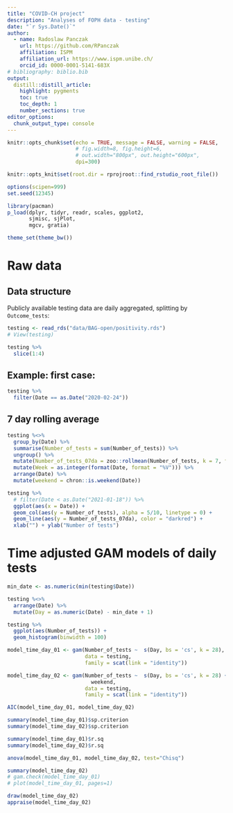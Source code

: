 ```yaml
---
title: "COVID-CH project"
description: "Analyses of FOPH data - testing"
date: "`r Sys.Date()`"
author:
  - name: Radoslaw Panczak 
    url: https://github.com/RPanczak
    affiliation: ISPM
    affiliation_url: https://www.ispm.unibe.ch/
    orcid_id: 0000-0001-5141-683X
# bibliography: biblio.bib
output:
  distill::distill_article:
    highlight: pygments
    toc: true
    toc_depth: 1
    number_sections: true
editor_options: 
  chunk_output_type: console
---
```


<!-- ------------------------------------------------------------ --> 
<!-- ------------------------------------------------------------ --> 

```r
knitr::opts_chunk$set(echo = TRUE, message = FALSE, warning = FALSE, 
                      # fig.width=8, fig.height=6, 
                      # out.width="800px", out.height="600px",
                      dpi=300)

knitr::opts_knit$set(root.dir = rprojroot::find_rstudio_root_file())

options(scipen=999)
set.seed(12345)

library(pacman) 
p_load(dplyr, tidyr, readr, scales, ggplot2,
       sjmisc, sjPlot,
       mgcv, gratia)

theme_set(theme_bw())
```

<!-- ------------------------------------------------------------ --> 

# Raw data 

## Data structure

Publicly available testing data are daily aggregated, splitting by `Outcome_tests`:

```r
testing <- read_rds("data/BAG-open/positivity.rds") 
# View(testing)

testing %>% 
  slice(1:4)
```

## Example: first case:

```r
testing %>% 
  filter(Date == as.Date("2020-02-24"))
```

## 7 day rolling average

```r
testing %<>% 
  group_by(Date) %>% 
  summarise(Number_of_tests = sum(Number_of_tests)) %>% 
  ungroup() %>% 
  mutate(Number_of_tests_07da = zoo::rollmean(Number_of_tests, k = 7, fill = NA)) %>% 
  mutate(Week = as.integer(format(Date, format = "%V"))) %>% 
  arrange(Date) %>% 
  mutate(weekend = chron::is.weekend(Date))
```

```r
testing %>% 
  # filter(Date < as.Date("2021-01-18")) %>% 
  ggplot(aes(x = Date)) + 
  geom_col(aes(y = Number_of_tests), alpha = 5/10, linetype = 0) + 
  geom_line(aes(y = Number_of_tests_07da), color = "darkred") + 
  xlab("") + ylab("Number of tests") 
```

<!-- ------------------------------------------------------------ --> 

# Time adjusted GAM models of daily tests

```r
min_date <- as.numeric(min(testing$Date))

testing %<>% 
  arrange(Date) %>% 
  mutate(Day = as.numeric(Date) - min_date + 1)

testing %>% 
  ggplot(aes(Number_of_tests)) +
  geom_histogram(binwidth = 100)
```


```r
model_time_day_01 <- gam(Number_of_tests ~  s(Day, bs = 'cs', k = 28), 
                         data = testing, 
                         family = scat(link = "identity"))

model_time_day_02 <- gam(Number_of_tests ~  s(Day, bs = 'cs', k = 28) +
                           weekend, 
                         data = testing, 
                         family = scat(link = "identity"))
```

```r
AIC(model_time_day_01, model_time_day_02)

summary(model_time_day_01)$sp.criterion
summary(model_time_day_02)$sp.criterion

summary(model_time_day_01)$r.sq
summary(model_time_day_02)$r.sq

anova(model_time_day_01, model_time_day_02, test="Chisq")
```

```r
summary(model_time_day_02)
# gam.check(model_time_day_01)
# plot(model_time_day_01, pages=1)

draw(model_time_day_02)
appraise(model_time_day_02)
```




